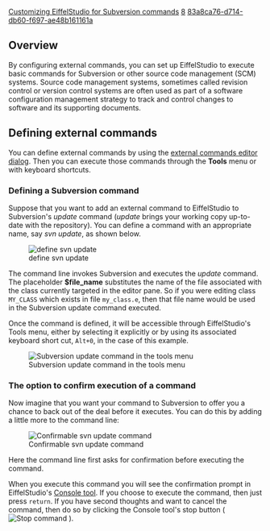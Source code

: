 [[Property:title|Customizing EiffelStudio for Subversion commands]]
[[Property:weight|8]]
[[Property:uuid|83a8ca76-d714-db60-f697-ae48b161161a]]
{{underconstruction}}


==Overview==

By configuring external commands, you can set up EiffelStudio to execute basic commands for Subversion or other source code management (SCM) systems. Source code management systems, sometimes called revision control or version control systems are often used as part of a software configuration management strategy to track and control changes to software and its supporting documents. 

==Defining external commands==

You can define external commands by using the [[External commands editor dialog|external commands editor dialog]]. Then you can execute those commands through the '''Tools''' menu or with keyboard shortcuts.

===Defining a Subversion command===

Suppose that you want to add an external command to EiffelStudio to Subversion's ''update'' command (''update'' brings your working copy up-to-date with the repository). You can define a command with an appropriate name, say ''svn update'', as shown below. 


[[Image:subversion-update-command-01|define svn update]]


The command line invokes Subversion and executes the ''update'' command. The placeholder '''$file_name''' substitutes the name of the file associated with the class currently targeted in the editor pane. So if you were editing class <code>MY_CLASS</code> which exists in file <code>my_class.e</code>, then that file name would be used in the Subversion update command executed.

Once the command is defined, it will be accessible through EiffelStudio's Tools menu, either by selecting it explicitly or by using its associated keyboard short cut, <code>Alt+0</code>, in the case of this example. 


[[Image:subversion-update-in-tools-menu|Subversion update command in the tools menu]]


===The option to confirm execution of a command===

Now imagine that you want your command to Subversion to offer you a chance to back out of the deal before it executes. You can do this by adding a little more to the command line:


[[Image:subversion-update-command-02|Confirmable svn update command]]


Here the command line first asks for confirmation before executing the command. 

When you execute this command you will see the confirmation prompt in EiffelStudio's [[Console tool|Console tool]]. If you choose to execute the command, then just press <code>return</code>. If you have second thoughts and want to cancel the command, then do so by clicking the Console tool's stop button ( [[Image:metrics-tool--debug-stop-icon|Stop command]] ).




